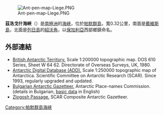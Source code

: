 [[Image:Ant-pen-map-Liege.PNG|thumb]]

{{coord|64|05|12|S|62|03|20|W|display=title}}

'''茲洛戈什海峽'''（{{lang-en|Zlogosh Passage}}）是[[南極洲|南極洲]]的[[海峽|海峽]]，位於[[帕默群島|帕默群島]]，寬0.32公里，南面是[[戴維斯島_(帕默群島)|戴維斯島]]，北面是[[列日島|列日島]]的[[紹沃角|紹沃角]]，以[[保加利亞|保加利亞]]西部鄉鎮命名。

==外部連結==
* [http://data.aad.gov.au/aadc/mapcat/display_map.cfm?map_id=3217 British Antarctic Territory.] {{Wayback|url=http://data.aad.gov.au/aadc/mapcat/display_map.cfm?map_id=3217 |date=20131110123643 }}  Scale 1:200000 topographic map.  DOS 610 Series, Sheet W 64 62.  Directorate of Overseas Surveys, UK, 1980.
* [http://www.add.scar.org Antarctic Digital Database (ADD).] {{Wayback|url=http://www.add.scar.org/ |date=20170305000653 }} Scale 1:250000 topographic map of Antarctica. Scientific Committee on Antarctic Research (SCAR). Since 1993, regularly upgraded and updated.
* [http://apcbg.org/gazet-bg.doc Bulgarian Antarctic Gazetteer.] {{Wayback|url=http://apcbg.org/gazet-bg.doc |date=20160206203828 }} Antarctic Place-names Commission. (details in Bulgarian, [http://apcbg.org/gazet.htm basic data] {{Wayback|url=http://apcbg.org/gazet.htm |date=20160304071225 }} in English)
* [https://data.aad.gov.au/aadc/gaz/scar/display_name.cfm?gaz_id=137739 Zlogosh Passage.] {{Wayback|url=https://data.aad.gov.au/aadc/gaz/scar/display_name.cfm?gaz_id=137739 |date=20200610000621 }} SCAR Composite Antarctic Gazetteer.

{{DEFAULTSORT:Zlogosh Passage}}
[[Category:帕默群島海峽|Category:帕默群島海峽]]


{{PalmerArchipelago-geo-stub}}